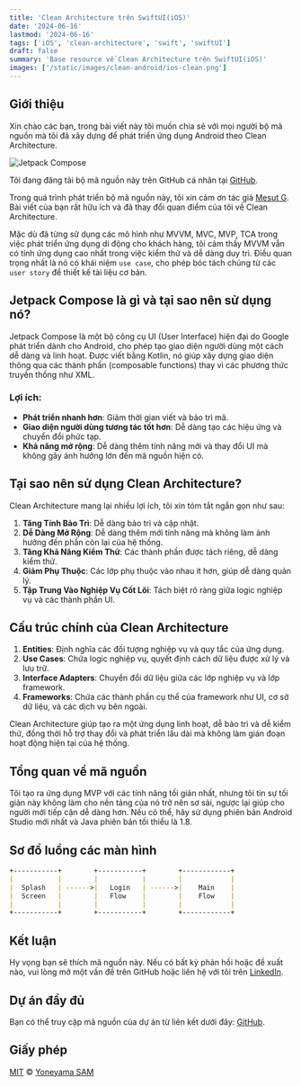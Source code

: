 ```yaml
---
title: 'Clean Architecture trên SwiftUI(iOS)'
date: '2024-06-16'
lastmod: '2024-06-16'
tags: ['iOS', 'clean-architecture', 'swift', 'swiftUI']
draft: false
summary: 'Base resource về Clean Architecture trên SwiftUI(iOS)'
images: ['/static/images/clean-android/ios-clean.png']
---
```


## Giới thiệu

Xin chào các bạn, trong bài viết này tôi muốn chia sẻ với mọi người bộ mã nguồn mà tôi đã xây dựng để phát triển ứng dụng Android theo Clean Architecture.
<TOCInline toc={props.toc} exclude="Giới thiệu" />

![Jetpack Compose](/static/images/clean-android/jetpack-card.png)

Tôi đang đăng tải bộ mã nguồn này trên GitHub cá nhân tại [GitHub](https://github.com/samyoney).

Trong quá trình phát triển bộ mã nguồn này, tôi xin cảm ơn tác giả [Mesut G](https://developersancho.medium.com/). Bài viết của bạn rất hữu ích và đã thay đổi quan điểm của tôi về Clean Architecture.

Mặc dù đã từng sử dụng các mô hình như MVVM, MVC, MVP, TCA trong việc phát triển ứng dụng di động cho khách hàng, tôi cảm thấy MVVM vẫn có tính ứng dụng cao nhất trong việc kiểm thử và dễ dàng duy trì. Điều quan trọng nhất là nó có khái niệm `use case`, cho phép bóc tách chúng từ các `user story` để thiết kế tài liệu cơ bản.

## Jetpack Compose là gì và tại sao nên sử dụng nó?

Jetpack Compose là một bộ công cụ UI (User Interface) hiện đại do Google phát triển dành cho Android, cho phép tạo giao diện người dùng một cách dễ dàng và linh hoạt. Được viết bằng Kotlin, nó giúp xây dựng giao diện thông qua các thành phần (composable functions) thay vì các phương thức truyền thống như XML.

### Lợi ích:

- **Phát triển nhanh hơn**: Giảm thời gian viết và bảo trì mã.
- **Giao diện người dùng tương tác tốt hơn**: Dễ dàng tạo các hiệu ứng và chuyển đổi phức tạp.
- **Khả năng mở rộng**: Dễ dàng thêm tính năng mới và thay đổi UI mà không gây ảnh hưởng lớn đến mã nguồn hiện có.

## Tại sao nên sử dụng Clean Architecture?

Clean Architecture mang lại nhiều lợi ích, tôi xin tóm tắt ngắn gọn như sau:

1. **Tăng Tính Bảo Trì**: Dễ dàng bảo trì và cập nhật.
2. **Dễ Dàng Mở Rộng**: Dễ dàng thêm mới tính năng mà không làm ảnh hưởng đến phần còn lại của hệ thống.
3. **Tăng Khả Năng Kiểm Thử**: Các thành phần được tách riêng, dễ dàng kiểm thử.
4. **Giảm Phụ Thuộc**: Các lớp phụ thuộc vào nhau ít hơn, giúp dễ dàng quản lý.
5. **Tập Trung Vào Nghiệp Vụ Cốt Lõi**: Tách biệt rõ ràng giữa logic nghiệp vụ và các thành phần UI.

## Cấu trúc chính của Clean Architecture

1. **Entities**: Định nghĩa các đối tượng nghiệp vụ và quy tắc của ứng dụng.
2. **Use Cases**: Chứa logic nghiệp vụ, quyết định cách dữ liệu được xử lý và lưu trữ.
3. **Interface Adapters**: Chuyển đổi dữ liệu giữa các lớp nghiệp vụ và lớp framework.
4. **Frameworks**: Chứa các thành phần cụ thể của framework như UI, cơ sở dữ liệu, và các dịch vụ bên ngoài.

Clean Architecture giúp tạo ra một ứng dụng linh hoạt, dễ bảo trì và dễ kiểm thử, đồng thời hỗ trợ thay đổi và phát triển lâu dài mà không làm gián đoạn hoạt động hiện tại của hệ thống.

## Tổng quan về mã nguồn

Tôi tạo ra ứng dụng MVP với các tính năng tối giản nhất, nhưng tôi tin sự tối giản này không làm cho nền tảng của nó trở nên sơ sài, ngược lại giúp cho người mới tiếp cận dễ dàng hơn. Nếu có thể, hãy sử dụng phiên bản Android Studio mới nhất và Java phiên bản tối thiểu là 1.8.

## Sơ đồ luồng các màn hình

```md
+-----------+        +-----------+        +------------+
|           |        |           |        |            |
|  Splash   | ------>|   Login   | ------>|    Main    |
|  Screen   |        |   Flow    |        |    Flow    |
|           |        |           |        |            |
+-----------+        +-----------+        +------------+
```

## Kết luận

Hy vọng bạn sẽ thích mã nguồn này. Nếu có bất kỳ phản hồi hoặc đề xuất nào, vui lòng mở một vấn đề trên GitHub hoặc liên hệ với tôi trên [LinkedIn](https://www.linkedin.com/in/sam-nguyen-204876192/).

## Dự án đầy đủ

Bạn có thể truy cập mã nguồn của dự án từ liên kết dưới đây: [GitHub](https://github.com/samyoney/SwiftCleanBase).

## Giấy phép

[MIT](https://github.com/samyoney/compose_clean_base/blob/develop/LICENSE) © [Yoneyama SAM](https://www.samyone.git.io)
